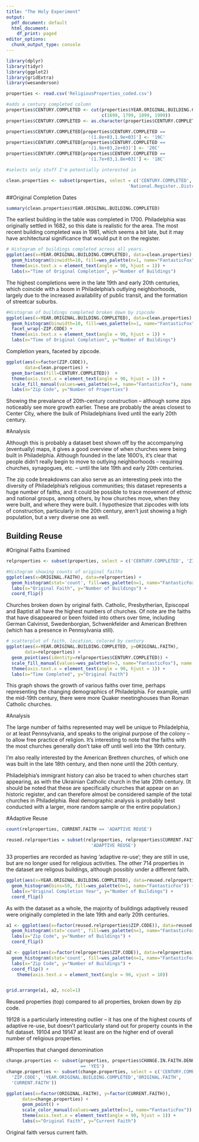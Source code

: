 ```yaml
---
title: "The Holy Experiment"
output:
  pdf_document: default
  html_document:
    df_print: paged
editor_options:
  chunk_output_type: console
---
```


```r
library(dplyr)
library(tidyr)
library(ggplot2)
library(gridExtra)
library(wesanderson)
```

```r
properties <- read.csv('ReligiousProperties_coded.csv')
```

```r
#adds a century completed column
properties$CENTURY.COMPLETED <- cut(properties$YEAR.ORIGINAL.BUILDING.COMPLETED, 
                                    c(1699, 1799, 1899, 1999))
properties$CENTURY.COMPLETED <- as.character(properties$CENTURY.COMPLETED)

properties$CENTURY.COMPLETED[properties$CENTURY.COMPLETED == 
                               '(1.8e+03,1.9e+03]'] <- '19C'
properties$CENTURY.COMPLETED[properties$CENTURY.COMPLETED == 
                               '(1.9e+03,2e+03]'] <- '20C'
properties$CENTURY.COMPLETED[properties$CENTURY.COMPLETED == 
                               '(1.7e+03,1.8e+03]'] <- '18C'

```

```r

#selects only stuff I'm potentially interested in

clean.properties <- subset(properties, select = c('CENTURY.COMPLETED', 'CURRENT.CONGREGATION', 'ZIP.CODE', 'YEAR.ORIGINAL.BUILDING.COMPLETED', 'Phila.Register..District.', 'National.Register..Ind.', 
                                              'National.Register..District.'))

```

##Original Completion Dates

```r
summary(clean.properties$YEAR.ORIGINAL.BUILDING.COMPLETED)

```

The earliest building in the table was completed in 1700. Philadelphia was 
originally settled in 1682, so this date is realistic for the area. The most
recent building completed was in 1981, which seems a bit late, but it may have
 architectural significance that would put it on the register.

```r
# Histogram of buildings completed across all years. 
ggplot(aes(x=YEAR.ORIGINAL.BUILDING.COMPLETED), data=clean.properties) +
  geom_histogram(binwidth=10, fill=wes_palette(n=1, name="FantasticFox")) +
  theme(axis.text.x = element_text(angle = 90, hjust = 1)) +
  labs(x="Time of Original Completion", y="Number of Buildings") 
```

The highest completions were in the late 19th and early 20th centuries, which
 coincide with a boom in Philadelphia's outlying neighborhoods, largely due to
  the increased availability of public transit, and the formation of streetcar
   suburbs. 

```r

#Histogram of buildings completed broken down by zipcode
ggplot(aes(x=YEAR.ORIGINAL.BUILDING.COMPLETED), data=clean.properties) +
  geom_histogram(binwidth=10, fill=wes_palette(n=1, name="FantasticFox")) +
  facet_wrap(~ZIP.CODE) +
  theme(axis.text.x = element_text(angle = 90, hjust = 1)) +
  labs(x="Time of Original Completion", y="Number of Buildings")
```

Completion years, faceted by zipcode. 

```r

ggplot(aes(x=factor(ZIP.CODE)), 
       data=clean.properties) +
  geom_bar(aes(fill=CENTURY.COMPLETED))  +
  theme(axis.text.x = element_text(angle = 90, hjust = 1)) +
  scale_fill_manual(values=wes_palette(n=4, name="FantasticFox"), name = "Year")+
  labs(x="Zip Code", y="Number of Properties") 
```

Showing the prevalance of 20th-century construction -- although some zips 
noticeably see more growth earlier. These are probably the areas closest to 
Center City, where the bulk of Philadelphians lived until the early 20th 
century.

#Analysis

Although this is probably a dataset best shown off by the accompanying 
(eventually) maps, it gives a good overview of when churches were being 
built in Philadelphia. Although founded in the late 1600's, it's clear that 
people didn't really begin to move to outlying neighborhoods -- requiring 
churches, synagogues, etc. -- until the late 19th and early 20th centuries. 

The zip code breakdowns can also serve as an interesting peek into the diversity
 of Philadelphia's religious communities; this dataset represents a huge number
  of faiths, and it could be possible to trace movement of ethnic and national 
  groups, among others, by how churches move, when they were built, and where
   they were built. I hypothesize that zipcodes with lots of construction, 
   particularly in the 20th century, aren't just showing a high population, but
    a very diverse one as well.


## Building Reuse

#Original Faiths Examined

```r
relproperties <- subset(properties, select = c('CENTURY.COMPLETED', 'ZIP.CODE', 'YEAR.ORIGINAL.BUILDING.COMPLETED','ORIGINAL.FAITH', 'CURRENT.FAITH'))

#Histogram showing counts of original faiths
ggplot(aes(x=ORIGINAL.FAITH), data=relproperties) +
  geom_histogram(stat='count', fill=wes_palette(n=1, name="FantasticFox")) +
  labs(x="Original Faith", y="Number of Buildings") +
  coord_flip()
```

Churches broken down by original faith. Catholic, Presbytherian, Episcopal and
 Baptist all have the highest numbers of churches. Of note are the faiths that
 have disappeared or been folded into others over time, including German 
 Calvinist, Swedenborgian, Schwenkfelder and American Brethren (which has a 
 presence in Pennsylvania still).

```r
# scatterplot of faith, location, colored by century
ggplot(aes(x=YEAR.ORIGINAL.BUILDING.COMPLETED, y=ORIGINAL.FAITH), 
       data=relproperties) +
  geom_point(aes(identity=relproperties$CENTURY.COMPLETED)) +
  scale_fill_manual(values=wes_palette(n=3, name="FantasticFox"), name = "Century Completed") +
  theme(axis.text.x = element_text(angle = 90, hjust = 1)) +  
  labs(x="Time Completed", y="Original Faith") 

```

This graph shows the growth of various faiths over time, perhaps representing 
the changing demographics of Philadelphia. For example, until the mid-19th 
century, there were more Quaker meetinghouses than Roman Catholic churches.

#Analysis

The large number of faiths represented may well be unique to Philadelphia, or 
at least Pennsylvania, and speaks to the original purpose of the colony -- to
 allow free practice of religion. It's interesting to note that the faiths with
  the most churches generally don't take off until well into the 19th century. 

I'm also really interested by the American Brethren churches, of which one was
built in the late 18th century, and then none until the 20th century. 

Philadelphia's immigrant history can also be traced to when churches start 
appearing, as with the Ukrainian Catholic church in the late 20th century. (It
 should be noted that these are specifically churches that appear on an historic
  register, and can therefore almost be considered sample of the total churches 
  in Philadelphia. Real demographic analysis is probably best conducted with a 
  larger, more random sample or the entire population.)

#Adaptive Reuse

```r
count(relproperties, CURRENT.FAITH == 'ADAPTIVE REUSE')

reused.relproperties = subset(relproperties, relproperties$CURRENT.FAITH == 
                                'ADAPTIVE REUSE')
```

33 properties are recorded as having 'adaptive re-use'; they are still in use, 
but are no longer used for religious activities. The other 714 properties in the
dataset are religous buildings, although possibly under a different faith.

```r
ggplot(aes(x=YEAR.ORIGINAL.BUILDING.COMPLETED), data=reused.relproperties) +
  geom_histogram(bins=50, fill=wes_palette(n=1, name="FantasticFox")) +
  labs(x="Original Completion Year", y="Number of Buildings") +
  coord_flip()
```

As with the dataset as a whole, the majority of buildings adaptively reused were
 originally completed in the late 19th and early 20th centuries.

```r
a1 <- ggplot(aes(x=factor(reused.relproperties$ZIP.CODE)), data=reused.relproperties) +
  geom_histogram(stat='count', fill=wes_palette(n=1, name="FantasticFox")) +
  labs(x="Zip Code", y="Number of Buildings") +
  coord_flip()

a2 <- ggplot(aes(x=factor(relproperties$ZIP.CODE)), data=relproperties) + 
  geom_histogram(stat='count', fill=wes_palette(n=1, name="FantasticFox")) +
  labs(x="Zip Code", y="Number of Buildings") +
  coord_flip() +
    theme(axis.text.x = element_text(angle = 90, vjust = 10))


grid.arrange(a1, a2, ncol=1)
```

Reused properties (top) compared to all properties, broken down by zip code. 

19128 is a particularly interesting outlier -- it has one of the highest counts 
of adaptive re-use, but doesn't particularly stand out for property counts in 
the full dataset. 19104 and 19147 at least are on the higher end of overall 
number of religious properties.

#Properties that changed denomination

```r
change.properties <- subset(properties, properties$CHANGE.IN.FAITH.DENOMINATION 
                            == 'YES')
change.properties <- subset(change.properties, select = c('CENTURY.COMPLETED', 
  'ZIP.CODE', 'YEAR.ORIGINAL.BUILDING.COMPLETED','ORIGINAL.FAITH', 
  'CURRENT.FAITH'))
```

```r
ggplot(aes(x=factor(ORIGINAL.FAITH), y=factor(CURRENT.FAITH)), 
      data=change.properties) + 
      geom_point() +
      scale_color_manual(values=wes_palette(n=1, name="FantasticFox")) +
      theme(axis.text.x = element_text(angle = 90, hjust = 1)) +  
      labs(x="Original Faith", y="Current Faith") 

```

Original faith versus current faith.
